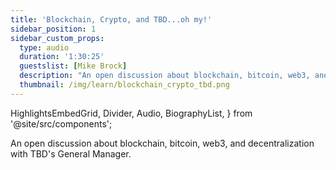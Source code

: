 ```yaml
---
title: 'Blockchain, Crypto, and TBD...oh my!'
sidebar_position: 1
sidebar_custom_props:
  type: audio
  duration: '1:30:25'
  guestslist: [Mike Brock]
  description: "An open discussion about blockchain, bitcoin, web3, and decentralization with TBD's General Manager."
  thumbnail: /img/learn/blockchain_crypto_tbd.png
---
```


  HighlightsEmbedGrid,
  Divider,
  Audio,
  BiographyList,
} from '@site/src/components';

<div className="mb-8">
  <Audio url="https://soundcloud.com/user-625850228/blockchain-crypto-and-tbd-oh" />
</div>

An open discussion about blockchain, bitcoin, web3, and decentralization with TBD's General Manager.

<Divider type="dotted" />
<BiographyList
  growToFit={false}
  title="guests"
  biographies={[
    {
      imageUrl: '/img/learn/headshots/mike_brock.jpeg',
      headline: 'Mike Brock',
      description: 'TBD of TBD',
      twitterLink: 'https://twitter.com/brockm',
    },
  ]}
/>
<Divider type="dotted" />
<HighlightsEmbedGrid
  title="HIGHLIGHTS"
  growToFit={true}
  highlights={[
    {
      title: 'What is TBD?',
      url: 'https://vimeo.com/704183946',
    },
  ]}
/>
<Divider type="dotted" />
